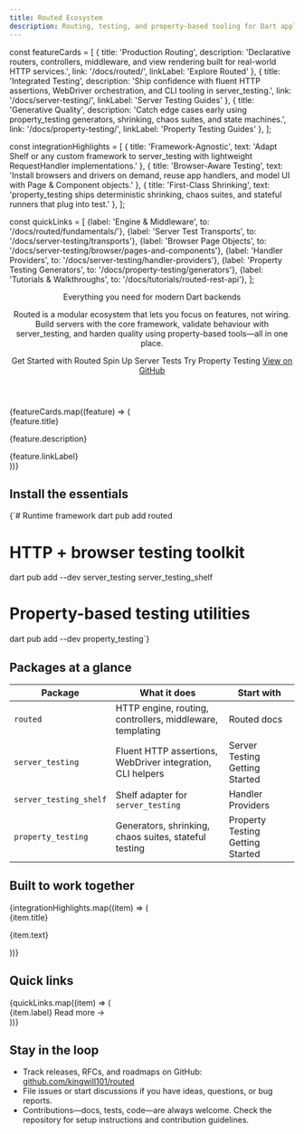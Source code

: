 ```yaml
---
title: Routed Ecosystem
description: Routing, testing, and property-based tooling for Dart applications
---
```



const featureCards = [
  {
    title: 'Production Routing',
    description:
      'Declarative routers, controllers, middleware, and view rendering built for real-world HTTP services.',
    link: '/docs/routed/',
    linkLabel: 'Explore Routed'
  },
  {
    title: 'Integrated Testing',
    description:
      'Ship confidence with fluent HTTP assertions, WebDriver orchestration, and CLI tooling in server_testing.',
    link: '/docs/server-testing/',
    linkLabel: 'Server Testing Guides'
  },
  {
    title: 'Generative Quality',
    description:
      'Catch edge cases early using property_testing generators, shrinking, chaos suites, and state machines.',
    link: '/docs/property-testing/',
    linkLabel: 'Property Testing Guides'
  },
];

const integrationHighlights = [
  {
    title: 'Framework-Agnostic',
    text: 'Adapt Shelf or any custom framework to server_testing with lightweight RequestHandler implementations.'
  },
  {
    title: 'Browser-Aware Testing',
    text: 'Install browsers and drivers on demand, reuse app handlers, and model UI with Page & Component objects.'
  },
  {
    title: 'First-Class Shrinking',
    text: 'property_testing ships deterministic shrinking, chaos suites, and stateful runners that plug into test.'
  },
];

const quickLinks = [
  {label: 'Engine & Middleware', to: '/docs/routed/fundamentals/'},
  {label: 'Server Test Transports', to: '/docs/server-testing/transports'},
  {label: 'Browser Page Objects', to: '/docs/server-testing/browser/pages-and-components'},
  {label: 'Handler Providers', to: '/docs/server-testing/handler-providers'},
  {label: 'Property Testing Generators', to: '/docs/property-testing/generators'},
  {label: 'Tutorials & Walkthroughs', to: '/docs/tutorials/routed-rest-api'},
];

<header className="hero hero--primary" style={{padding: '4rem 2rem', textAlign: 'center'}}>
  <Heading as="h1" style={{marginBottom: '1.25rem'}}>Everything you need for modern Dart backends</Heading>
  <p style={{fontSize: '1.15rem', maxWidth: '760px', margin: '0 auto'}}>
    Routed is a modular ecosystem that lets you focus on features, not wiring. Build servers with the core
    framework, validate behaviour with server_testing, and harden quality using property-based tools—all in one place.
  </p>
  <div style={{marginTop: '2.5rem', display: 'flex', justifyContent: 'center', gap: '1rem', flexWrap: 'wrap'}}>
    <Link className="button button--secondary button--lg" to="/docs/routed/">
      Get Started with Routed
    </Link>
    <Link className="button button--secondary button--lg" to="/docs/server-testing/getting-started">
      Spin Up Server Tests
    </Link>
    <Link className="button button--secondary button--lg" to="/docs/property-testing/getting-started">
      Try Property Testing
    </Link>
    <a className="button button--primary button--lg" href="https://github.com/kingwill101/routed">
      View on GitHub
    </a>
  </div>
</header>

<section className="container margin-vert--xl">
  <div className="row">
    {featureCards.map((feature) => (
      <div key={feature.title} className="col col--4 margin-bottom--lg">
        <div className="card shadow--md" style={{height: '100%'}}>
          <div className="card__header">
            <Heading as="h3">{feature.title}</Heading>
          </div>
          <div className="card__body">
            <p>{feature.description}</p>
          </div>
          <div className="card__footer">
            <Link className="button button--outline button--primary button--sm" to={feature.link}>
              {feature.linkLabel}
            </Link>
          </div>
        </div>
      </div>
    ))}
  </div>
</section>

## Install the essentials

<CodeBlock language="bash">
{`# Runtime framework
dart pub add routed

# HTTP + browser testing toolkit
dart pub add --dev server_testing server_testing_shelf

# Property-based testing utilities
dart pub add --dev property_testing`}
</CodeBlock>

## Packages at a glance

| Package | What it does | Start with |
| --- | --- | --- |
| `routed` | HTTP engine, routing, controllers, middleware, templating | <Link to="/docs/routed/">Routed docs</Link> |
| `server_testing` | Fluent HTTP assertions, WebDriver integration, CLI helpers | <Link to="/docs/server-testing/getting-started">Server Testing Getting Started</Link> |
| `server_testing_shelf` | Shelf adapter for `server_testing` | <Link to="/docs/server-testing/handler-providers">Handler Providers</Link> |
| `property_testing` | Generators, shrinking, chaos suites, stateful testing | <Link to="/docs/property-testing/getting-started">Property Testing Getting Started</Link> |

## Built to work together

<section className="container margin-vert--xl">
  <div className="row">
    {integrationHighlights.map((item) => (
      <div key={item.title} className="col col--4 margin-bottom--lg">
        <div className="card">
          <div className="card__header">
            <Heading as="h3">{item.title}</Heading>
          </div>
          <div className="card__body">
            <p>{item.text}</p>
          </div>
        </div>
      </div>
    ))}
  </div>
</section>

## Quick links

<section className="container margin-vert--lg">
  <div className={clsx('row', 'row--no-gutters')}>
    {quickLinks.map((item) => (
      <div key={item.label} className="col col--4 padding--sm">
        <Link className="card" to={item.to}>
          <div className="card__body">
            <Heading as="h4" style={{marginBottom: '0.25rem'}}>{item.label}</Heading>
            <span style={{fontSize: '0.85rem', color: 'var(--ifm-color-primary)'}}>Read more →</span>
          </div>
        </Link>
      </div>
    ))}
  </div>
</section>

## Stay in the loop

- Track releases, RFCs, and roadmaps on GitHub: [github.com/kingwill101/routed](https://github.com/kingwill101/routed)
- File issues or start discussions if you have ideas, questions, or bug reports.
- Contributions—docs, tests, code—are always welcome. Check the repository for setup instructions and contribution guidelines.
